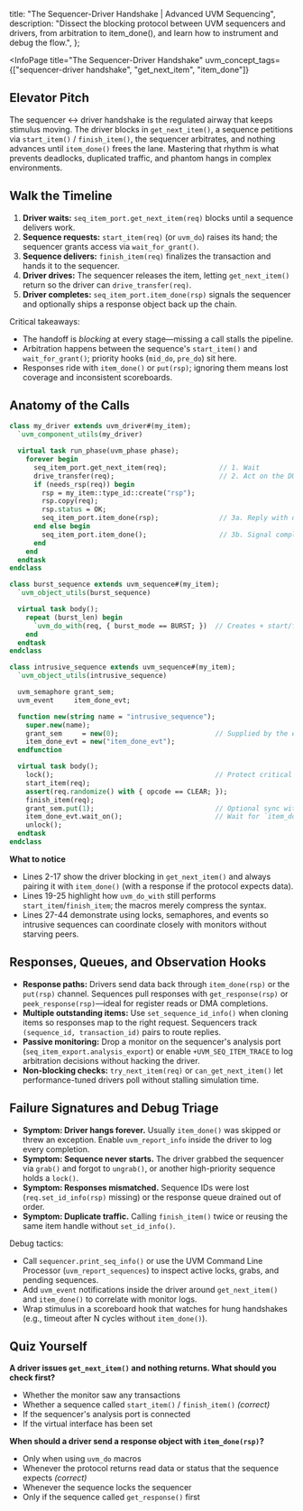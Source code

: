 
  title: "The Sequencer-Driver Handshake | Advanced UVM Sequencing",
  description: "Dissect the blocking protocol between UVM sequencers and drivers, from arbitration to item_done(), and learn how to instrument and debug the flow.",
};

<InfoPage
  title="The Sequencer-Driver Handshake"
  uvm_concept_tags={["sequencer-driver handshake", "get_next_item", "item_done"]}
>

  ## Elevator Pitch

  The sequencer ↔ driver handshake is the regulated airway that keeps stimulus moving. The driver blocks in `get_next_item()`, a sequence petitions via `start_item()` / `finish_item()`, the sequencer arbitrates, and nothing advances until `item_done()` frees the lane. Mastering that rhythm is what prevents deadlocks, duplicated traffic, and phantom hangs in complex environments.

  ## Walk the Timeline

  <AnimatedUvmSequenceDriverHandshakeDiagram />

  1. **Driver waits:** `seq_item_port.get_next_item(req)` blocks until a sequence delivers work.
  2. **Sequence requests:** `start_item(req)` (or `uvm_do`) raises its hand; the sequencer grants access via `wait_for_grant()`.
  3. **Sequence delivers:** `finish_item(req)` finalizes the transaction and hands it to the sequencer.
  4. **Driver drives:** The sequencer releases the item, letting `get_next_item()` return so the driver can `drive_transfer(req)`.
  5. **Driver completes:** `seq_item_port.item_done(rsp)` signals the sequencer and optionally ships a response object back up the chain.

  Critical takeaways:
  - The handoff is *blocking* at every stage—missing a call stalls the pipeline.
  - Arbitration happens between the sequence's `start_item()` and `wait_for_grant()`; priority hooks (`mid_do`, `pre_do`) sit here.
  - Responses ride with `item_done()` or `put(rsp)`; ignoring them means lost coverage and inconsistent scoreboards.

  ## Anatomy of the Calls

  ```systemverilog
  class my_driver extends uvm_driver#(my_item);
    `uvm_component_utils(my_driver)

    virtual task run_phase(uvm_phase phase);
      forever begin
        seq_item_port.get_next_item(req);             // 1. Wait
        drive_transfer(req);                          // 2. Act on the DUT
        if (needs_rsp(req)) begin
          rsp = my_item::type_id::create("rsp");
          rsp.copy(req);
          rsp.status = OK;
          seq_item_port.item_done(rsp);               // 3a. Reply with data
        end else begin
          seq_item_port.item_done();                  // 3b. Signal completion
        end
      end
    endtask
  endclass

  class burst_sequence extends uvm_sequence#(my_item);
    `uvm_object_utils(burst_sequence)

    virtual task body();
      repeat (burst_len) begin
        `uvm_do_with(req, { burst_mode == BURST; })  // Creates + start/finish
      end
    endtask
  endclass

  class intrusive_sequence extends uvm_sequence#(my_item);
    `uvm_object_utils(intrusive_sequence)

    uvm_semaphore grant_sem;
    uvm_event     item_done_evt;

    function new(string name = "intrusive_sequence");
      super.new(name);
      grant_sem     = new(0);                        // Supplied by the environment
      item_done_evt = new("item_done_evt");
    endfunction

    virtual task body();
      lock();                                        // Protect critical section
      start_item(req);
      assert(req.randomize() with { opcode == CLEAR; });
      finish_item(req);
      grant_sem.put(1);                              // Optional sync with monitors
      item_done_evt.wait_on();                       // Wait for `item_done`
      unlock();
    endtask
  endclass
  ```

  **What to notice**
  - Lines 2-17 show the driver blocking in `get_next_item()` and always pairing it with `item_done()` (with a response if the protocol expects data).
  - Lines 19-25 highlight how `uvm_do_with` still performs `start_item`/`finish_item`; the macros merely compress the syntax.
  - Lines 27-44 demonstrate using locks, semaphores, and events so intrusive sequences can coordinate closely with monitors without starving peers.

  ## Responses, Queues, and Observation Hooks

  - **Response paths:** Drivers send data back through `item_done(rsp)` or the `put(rsp)` channel. Sequences pull responses with `get_response(rsp)` or `peek_response(rsp)`—ideal for register reads or DMA completions.
  - **Multiple outstanding items:** Use `set_sequence_id_info()` when cloning items so responses map to the right request. Sequencers track `(sequence_id, transaction_id)` pairs to route replies.
  - **Passive monitoring:** Drop a monitor on the sequencer's analysis port (`seq_item_export.analysis_export`) or enable `+UVM_SEQ_ITEM_TRACE` to log arbitration decisions without hacking the driver.
  - **Non-blocking checks:** `try_next_item(req)` or `can_get_next_item()` let performance-tuned drivers poll without stalling simulation time.

  ## Failure Signatures and Debug Triage

  - **Symptom: Driver hangs forever.** Usually `item_done()` was skipped or threw an exception. Enable `uvm_report_info` inside the driver to log every completion.
  - **Symptom: Sequence never starts.** The driver grabbed the sequencer via `grab()` and forgot to `ungrab()`, or another high-priority sequence holds a `lock()`.
  - **Symptom: Responses mismatched.** Sequence IDs were lost (`req.set_id_info(rsp)` missing) or the response queue drained out of order.
  - **Symptom: Duplicate traffic.** Calling `finish_item()` twice or reusing the same item handle without `set_id_info()`.

  Debug tactics:
  - Call `sequencer.print_seq_info()` or use the UVM Command Line Processor (`uvm_report_sequences`) to inspect active locks, grabs, and pending sequences.
  - Add `uvm_event` notifications inside the driver around `get_next_item()` and `item_done()` to correlate with monitor logs.
  - Wrap stimulus in a scoreboard hook that watches for hung handshakes (e.g., timeout after N cycles without `item_done()`).

  ## Quiz Yourself

  **A driver issues `get_next_item()` and nothing returns. What should you check first?**
  - Whether the monitor saw any transactions
  - Whether a sequence called `start_item()` / `finish_item()` *(correct)*
  - If the sequencer's analysis port is connected
  - If the virtual interface has been set

  **When should a driver send a response object with `item_done(rsp)`?**
  - Only when using `uvm_do` macros
  - Whenever the protocol returns read data or status that the sequence expects *(correct)*
  - Whenever the sequence locks the sequencer
  - Only if the sequence called `get_response()` first

</InfoPage>
